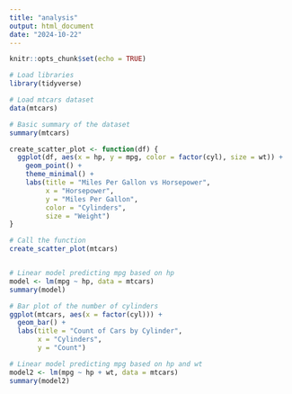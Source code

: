 ```yaml
---
title: "analysis"
output: html_document
date: "2024-10-22"
---
```


```r
knitr::opts_chunk$set(echo = TRUE)
```

```r
# Load libraries
library(tidyverse)

# Load mtcars dataset
data(mtcars)

# Basic summary of the dataset
summary(mtcars)

create_scatter_plot <- function(df) {
  ggplot(df, aes(x = hp, y = mpg, color = factor(cyl), size = wt)) +
    geom_point() +
    theme_minimal() +
    labs(title = "Miles Per Gallon vs Horsepower",
         x = "Horsepower",
         y = "Miles Per Gallon",
         color = "Cylinders",
         size = "Weight")
}

# Call the function
create_scatter_plot(mtcars)


# Linear model predicting mpg based on hp
model <- lm(mpg ~ hp, data = mtcars)
summary(model)

```
```r
# Bar plot of the number of cylinders
ggplot(mtcars, aes(x = factor(cyl))) +
  geom_bar() +
  labs(title = "Count of Cars by Cylinder",
       x = "Cylinders",
       y = "Count")
```
```r
# Linear model predicting mpg based on hp and wt
model2 <- lm(mpg ~ hp + wt, data = mtcars)
summary(model2)
```

